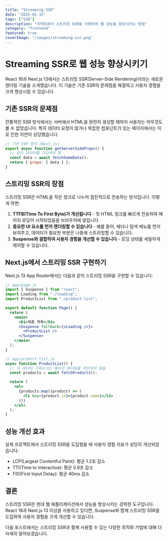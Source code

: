 ```yaml
---
title: "Streaming SSR"
date: "2025-01-15"
tags: ["SSR"]
description: "리액트에서 스트리밍 SSR을 사용하여 웹 성능을 향상시키는 방법"
category: "frontend"
featured: true
coverImage: "/images/streaming-ssr.png"
---
```


# Streaming SSR로 웹 성능 향상시키기

React 18과 Next.js 13에서는 스트리밍 SSR(Server-Side Rendering)이라는 새로운 렌더링 기술을 소개했습니다. 이 기술은 기존 SSR의 문제점을 해결하고 사용자 경험을 크게 향상시킬 수 있습니다.

## 기존 SSR의 문제점

전통적인 SSR 방식에서는 서버에서 HTML을 완전히 생성할 때까지 사용자는 아무것도 볼 수 없었습니다. 특히 데이터 요청이 많거나 복잡한 컴포넌트가 있는 페이지에서는 이로 인한 지연이 상당했습니다.

```jsx
// 기존 SSR 방식 (Next.js)
export async function getServerSideProps() {
  // 모든 데이터를 기다려야 함
  const data = await fetchSomeData();
  return { props: { data } };
}
```

## 스트리밍 SSR의 장점

스트리밍 SSR은 HTML을 작은 청크로 나누어 점진적으로 전송하는 방식입니다. 이렇게 하면:

1. **TTFB(Time To First Byte)가 개선됩니다** - 첫 HTML 청크를 빠르게 전송하여 페이지 로딩이 시작되었음을 브라우저에 알립니다.
2. **중요한 UI 요소를 먼저 렌더링할 수 있습니다** - 예를 들어, 헤더나 탐색 메뉴를 먼저 보여주고, 데이터가 필요한 부분은 나중에 스트리밍할 수 있습니다.
3. **Suspense와 결합하여 사용자 경험을 개선할 수 있습니다** - 로딩 상태를 세밀하게 제어할 수 있습니다.

## Next.js에서 스트리밍 SSR 구현하기

Next.js 13 App Router에서는 다음과 같이 스트리밍 SSR을 구현할 수 있습니다:

```jsx
// app/page.js
import { Suspense } from "react";
import Loading from "./loading";
import ProductList from "./product-list";

export default function Page() {
  return (
    <main>
      <h1>제품 목록</h1>
      <Suspense fallback={<Loading />}>
        <ProductList />
      </Suspense>
    </main>
  );
}

// app/product-list.js
async function ProductList() {
  // 이 데이터 가져오기는 페이지 렌더링을 차단하지 않음
  const products = await fetchProducts();

  return (
    <ul>
      {products.map((product) => (
        <li key={product.id}>{product.name}</li>
      ))}
    </ul>
  );
}
```

## 성능 개선 효과

실제 프로젝트에서 스트리밍 SSR을 도입했을 때 사용자 경험 지표가 상당히 개선되었습니다:

- LCP(Largest Contentful Paint): 평균 1.2초 감소
- TTI(Time to Interactive): 평균 0.9초 감소
- FID(First Input Delay): 평균 40ms 감소

## 결론

스트리밍 SSR은 현대 웹 애플리케이션에서 성능을 향상시키는 강력한 도구입니다. React 18과 Next.js 13 이상을 사용하고 있다면, Suspense와 함께 스트리밍 SSR을 도입하여 사용자 경험을 크게 개선할 수 있습니다.

다음 포스트에서는 스트리밍 SSR과 함께 사용할 수 있는 다양한 최적화 기법에 대해 더 자세히 알아보겠습니다.
